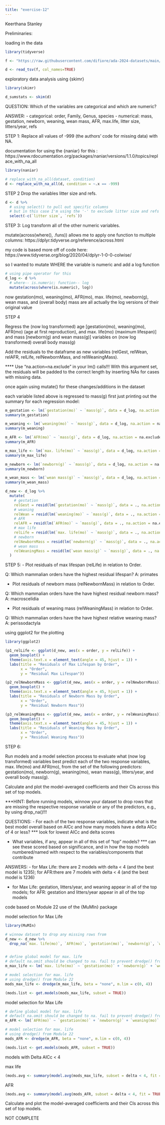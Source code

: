 ```yaml
---
title: "exercise-12"
---
```

Keerthana Stanley



Preliminaries: 

loading in the data
```r
library(tidyverse)

f <- "https://raw.githubusercontent.com/difiore/ada-2024-datasets/main/Mammal_lifehistories_v2.txt"

d <- read_tsv(f, col_names=TRUE)
```


exploratory data analysis using {skimr}
```r
library(skimr)

d_sumstats <- skim(d)
```


QUESTION:
Which of the variables are categorical and which are numeric?

ANSWER:
  - categorical: order, Family, Genus, species
  - numerical: mass, gestation, newborn, weaning, wean mass, AFR, max.life, litter size, litters/year, refs
  
  









STEP 1:
Replace all values of -999 (the authors’ code for missing data) with NA.

documentation for using the {naniar} for this : https://www.rdocumentation.org/packages/naniar/versions/1.1.0/topics/replace_with_na_all


```r
library(naniar)

# replace_with_na_all(dataset, condition)
d <- replace_with_na_all(d, condition = ~.x == -999)
```






STEP 2
Drop the variables litter size and refs.
```r
d <- d %>% 
  # using select() to pull out specific columns
  # but in this case I'm using the '-' to exclude litter size and refs
  select(-c(`litter size`, `refs`))
```







STEP 3:
Log transform all of the other numeric variables.


mutate(across(where(), .funs)) allows me to apply one function to multiple columns:
https://dplyr.tidyverse.org/reference/across.html

my code is based more off of code here: https://www.tidyverse.org/blog/2020/04/dplyr-1-0-0-colwise/



so I wanted to mutate WHERE the variable is numeric and add a log function
```r
# using pipe operator for this
d_log <- d %>%
  # where-- is.numeric; function-- log
  mutate(across(where(is.numeric), log))
```

now gestation(mo), weaning(mo), AFR(mo), max. life(mo), newborn(g), wean mass, and (overall body) mass are all actually the log versions of their original value






STEP 4

Regress the (now log transformed) age [gestation(mo), weaning(mo), AFR(mo) (age at first reproduction), and max. life(mo) (maximum lifespan)] and mass [newborn(g) and wean mass(g)] variables on (now log transformed) overall body mass(g) 

Add the residuals to the dataframe as new variables (relGest, relWean, relAFR, relLife, relNewbornMass, and relWeaningMass).


**** Use “na.action=na.exclude” in your lm() calls!!! 
With this argument set, the residuals will be padded to the correct length by inserting NAs for cases with missing data.


once again using mutate() for these changes/additions in the dataset


each variable listed above is regressed to  mass(g)
first just printing out the summary for each regression model:
```r
m_gestation <- lm(`gestation(mo)` ~ `mass(g)`, data = d_log, na.action = na.exclude)
summary(m_gestation)

m_weaning <- lm(`weaning(mo)` ~ `mass(g)`, data = d_log, na.action = na.exclude)
summary(m_weaning)

m_AFR <- lm(`AFR(mo)` ~ `mass(g)`, data = d_log, na.action = na.exclude)
summary(m_AFR)

m_max_life <- lm(`max. life(mo)` ~ `mass(g)`, data = d_log, na.action = na.exclude)
summary(m_max_life)

m_newborn <- lm(`newborn(g)` ~ `mass(g)`, data = d_log, na.action = na.exclude)
summary(m_newborn)

m_wean_mass <- lm(`wean mass(g)` ~ `mass(g)`, data = d_log, na.action = na.exclude)
summary(m_wean_mass)
```



```r
d_new <- d_log %>%
  mutate(
    # gestation 
    relGest = resid(lm(`gestation(mo)` ~ `mass(g)`, data = ., na.action = na.exclude)),
    # weaning 
    relWean = resid(lm(`weaning(mo)` ~ `mass(g)`, data = ., na.action = na.exclude)),
    # AFR
    relAFR = resid(lm(`AFR(mo)` ~ `mass(g)`, data = ., na.action = na.exclude)),
    # max life 
    relLife = resid(lm(`max. life(mo)` ~ `mass(g)`, data = ., na.action = na.exclude)),
    # newborn
    relNewbornMass = resid(lm(`newborn(g)` ~ `mass(g)`, data = ., na.action = na.exclude)),
    # wean mass
    relWeaningMass = resid(lm(`wean mass(g)` ~ `mass(g)`, data = ., na.action = na.exclude))
  )

```









STEP 5:
- Plot residuals of max lifespan (relLife) in relation to Order. 

Q: Which mammalian orders have the highest residual lifespan?
A: primates


- Plot residuals of newborn mass (relNewbornMass) in relation to Order. 

Q: Which mammalian orders have the have highest residual newborn mass?
A: macroscelidia

- Plot residuals of weaning mass (relWeaningMass) in relation to Order. 

Q: Which mammalian orders have the have highest relative weaning mass?
A: perissodactyla 



using ggplot2 for the plotting
```r
library(ggplot2)

(p1_relLife <- ggplot(d_new, aes(x = order, y = relLife)) +
  geom_boxplot() +
  theme(axis.text.x = element_text(angle = 45, hjust = 1)) +
  labs(title = "Residuals of Max Lifespan by Order", 
       x = "Order", 
       y = "Residual Max Lifespan"))

(p2_relNewbornMass <- ggplot(d_new, aes(x = order, y = relNewbornMass)) +
  geom_boxplot() +
  theme(axis.text.x = element_text(angle = 45, hjust = 1)) +
  labs(title = "Residuals of Newborn Mass by Order", 
       x = "Order", 
       y = "Residual Newborn Mass"))

(p3_relWeaningMass <- ggplot(d_new, aes(x = order, y = relWeaningMass)) +
  geom_boxplot() +
  theme(axis.text.x = element_text(angle = 45, hjust = 1)) +
  labs(title = "Residuals of Weaning Mass by Order", 
       x = "Order", 
       y = "Residual Weaning Mass"))

```












STEP 6:

Run models and a model selection process to evaluate what (now log transformed) variables best predict each of the two response variables, max. life(mo) and AFR(mo), from the set of the following predictors: gestation(mo), newborn(g), weaning(mo), wean mass(g), litters/year, and overall body mass(g).

Calculate and plot the model-averaged coefficients and their CIs across this set of top models.


***HINT: Before running models, winnow your dataset to drop rows that are missing the respective response variable or any of the predictors, e.g., by using drop_na()!!!



QUESTIONS:
  - For each of the two response variables, indicate what is the best model overall based on AICc and how many models have a delta AICc of 4 or less?
        *** look for lowest AICc and delta scores
        
  - What variables, if any, appear in all of this set of “top” models?
        *** can see these scored based on significance, and in how the top models numbered/named with respect to the              variables/components that contribute


ANSWERS:
  - for Max Life: there are 2 models with  delta < 4 (and the best model is 1235); 
    for AFR:there are 7 models with delta < 4 (and the best model is 1236)
    
  - for Max Life: gestation, litters/year, and weaning appear in all of the top models; 
    for AFR: gestation and litters/year appear in all of the top models


code based on Module 22 use of the {MuMIn} package

model selection for Max Life
```r
library(MuMIn)

# winnow dataset to drop any missing rows from
d_new <- d_new %>%
  drop_na(`max. life(mo)`, `AFR(mo)`, `gestation(mo)`, `newborn(g)`, `weaning(mo)`, `wean mass(g)`, `litters/year`, `mass(g)`)


# define global model for max. life
# default na.omit should be changed to na. fail to prevent dredge() from trying to fit submodels
m_max_life <- lm(`max. life(mo)` ~ `gestation(mo)` + `newborn(g)` + `weaning(mo)` + `wean mass(g)` + `litters/year` + `mass(g)`, data = d_new, na.action = "na.fail")

# model selection for max. life
# using dredge() from Module 22
mods_max_life <- dredge(m_max_life, beta = "none", m.lim = c(0, 4))

(mods.list <- get.models(mods_max_life, subset = TRUE))
```


model selection for Max Life
```r
# define global model for max. life
# default na.omit should be changed to na. fail to prevent dredge() from trying to fit submodels
m_AFR <- lm(`AFR(mo)` ~ `gestation(mo)` + `newborn(g)` + `weaning(mo)` + `wean mass(g)` + `litters/year` + `mass(g)`, data = d_new, na.action = "na.fail")

# model selection for max. life
# using dredge() from Module 22
mods_AFR <- dredge(m_AFR, beta = "none", m.lim = c(0, 4))

(mods.list <- get.models(mods_AFR, subset = TRUE))
```



models with Delta AICc < 4

max life
```r
(mods.avg <- summary(model.avg(mods_max_life, subset = delta < 4, fit = TRUE)))
```

AFR
```r
(mods.avg <- summary(model.avg(mods_AFR, subset = delta < 4, fit = TRUE)))
````



Calculate and plot the model-averaged coefficients and their CIs across this set of top models.


NOT COMPLETE
